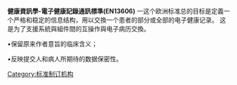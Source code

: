 {{Dead end|time=2016-12-16T10:09:39+00:00}}
'''健康資訊學-電子健康記錄通訊標準(EN13606)''' 一这个欧洲标准总的目标是定義一个严格和稳定的信息结构，用以交換一个患者的部分或全部的电子健康记录。 这是为了支援系統與組件間的互操作與电子病历交換。

•保留原来作者意旨的临床含义；

•反映提交人和病人所期待的数据保密性。

[[Category:标准制订机构|Category:标准制订机构]]


{{stub}}
